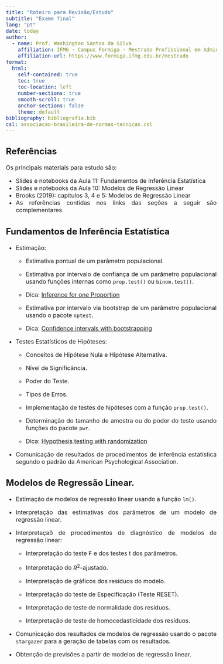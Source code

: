 ```yaml
---
title: "Roteiro para Revisão/Estudo"
subtitle: "Exame final"
lang: "pt"
date: today
author:
  - name: Prof. Washington Santos da Silva 
    affiliation: IFMG - Campus Formiga - Mestrado Profissional em Administração.
    affiliation-url: https://www.formiga.ifmg.edu.br/mestrado
format:
  html:
    self-contained: true
    toc: true
    toc-location: left
    number-sections: true
    smooth-scroll: true
    anchor-sections: false
    theme: default
bibliography: bibliografia.bib
csl: associacao-brasileira-de-normas-tecnicas.csl
---
```


<style type="text/css">
  body{
  font-size: 12pt;
  text-align: justify
      }
</style>


## Referências 

Os principais materiais para estudo são:

- Slides e notebooks da Aula 11: Fundamentos de Inferência Estatística
- Slides e notebooks da Aula 10: Modelos de Regressão Linear
- Brooks (2019): capítulos 3, 4 e 5: Modelos de Regressão Linear
- As referências contidas nos links das seções a seguir são 
  complementares.


## Fundamentos de Inferência Estatística

- Estimação:

    - Estimativa pontual de um parâmetro populacional.
   
    - Estimativa por intervalo de confiança de um parâmetro populacional 
      usando funções internas como `prop.test()` ou `binom.test()`.
      
    - Dica: [Inference for one Proportion](https://openintro-ims.netlify.app/inference-one-prop.html)
   
    - Estimativa por intervalo via bootstrap de um parâmetro populacional 
      usando o pacote `nptest`.
      
    - Dica: [Confidence intervals with bootstrapping](https://openintro-ims.netlify.app/foundations-bootstrapping.html)


- Testes Estatísticos de Hipóteses:

    - Conceitos de Hipótese Nula e Hipótese Alternativa. 
    
    - Nível de Significância.
    
    - Poder do Teste.
    
    - Tipos de Erros.
    
    - Implementação de testes de hipóteses com a função `prop.test()`.
    
    - Determinação do tamanho de amostra ou do poder do teste usando funções 
      do pacote `pwr`.
      
    - Dica: [Hypothesis testing with randomization](https://openintro-ims.netlify.app/foundations-randomization.html)
      
- Comunicação de resultados de procedimentos de inferência estatística 
segundo o padrão da American Psychological Association.



## Modelos de Regressão Linear.

- Estimação de modelos de regressão linear usando a função `lm()`.

- Interpretação das estimativas dos parâmetros de um modelo de regressão 
  linear.
  
- Interpretaçaõ de procedimentos de diagnóstico de modelos de regressão linear:

    - Interpretação do teste F e dos testes t dos parâmetros.
    
    - Interpretação do $R^2$-ajustado.
    
    - Interpretação de gráficos dos resíduos do modelo.
    
    - Interpretação do teste de Especificação (Teste RESET).
    
    - Interpretação de teste de normalidade dos resíduos.
    
    - Interpretação de teste de homocedasticidade dos resíduos.
    
- Comunicação dos resultados de modelos de regressão usando o pacote 
`stargazer` para a geração de tabelas com os resultados. 

- Obtenção de previsões a partir de modelos de regressão linear.





